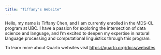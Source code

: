 ```yaml
---
title: "Tiffany's Website"
---
```


Hello, my name is Tiffany Chen, and I am currently enrolled in the MDS-CL program at UBC. I have a passion for exploring the intersection of data science and language, and I’m excited to deepen my expertise in natural language processing and computational linguistics through this program.

To learn more about Quarto websites visit <https://quarto.org/docs/websites>.
